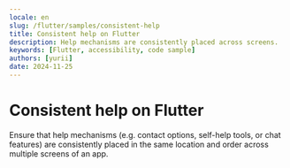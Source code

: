 ```yaml
---
locale: en
slug: /flutter/samples/consistent-help
title: Consistent help on Flutter
description: Help mechanisms are consistently placed across screens.
keywords: [Flutter, accessibility, code sample]
authors: [yurii]
date: 2024-11-25
---
```


# Consistent help on Flutter

Ensure that help mechanisms (e.g. contact options, self-help tools, or chat features) are consistently placed in the same location and order across multiple screens of an app.

<CodeSample id="consistent-help" platform="flutter" locale="en"/>

